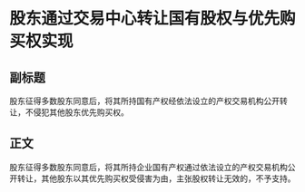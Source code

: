 # 股东通过交易中心转让国有股权与优先购买权实现
## 副标题
股东征得多数股东同意后，将其所持国有产权经依法设立的产权交易机构公开转让，不侵犯其他股东优先购买权。
## 正文
股东征得多数股东同意后，将其所持企业国有产权通过依法设立的产权交易机构公开转让，其他股东以其优先购买权受侵害为由，主张股权转让无效的，不予支持。